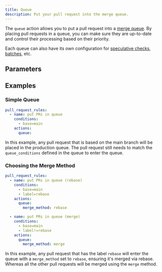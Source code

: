 ```yaml
---
title: Queue
description: Put your pull request into the merge queue.
---
```



The `queue` action allows you to put a pull request into a [merge
queue](/merge-queue). By placing pull requests in a queue, you can make sure
they are up-to-date and control their processing based on their priority.

Each queue can also have its own configuration for [speculative
checks](/merge-queue/speculative-checks), [batches](/merge-queue/batches), etc.

## Parameters

<ActionOptionsTable action="queue" />

## Examples

### Simple Queue

```yaml
pull_request_rules:
  - name: put PRs in queue
    conditions:
      - base=main
    actions:
      queue:
```

In this example, any pull request that is based on the main branch will be
placed in the production queue. The pull request still needs to match the
`queue_conditions` defined in the queue to enter the queue.

### Choosing the Merge Method

```yaml
pull_request_rules:
  - name: put PRs in queue (rebase)
    conditions:
      - base=main
      - label=rebase
    actions:
      queue:
        merge_method: rebase

  - name: put PRs in queue (merge)
    conditions:
      - base=main
      - label!=rebase
    actions:
      queue:
        merge_method: merge
```

In this example, any pull request that has the label `rebase` will enter the
queue with a `merge_method` set to `rebase`, ensuring it's merged via rebase.
Whereas all the other pull requests will be merged using the `merge` method.
